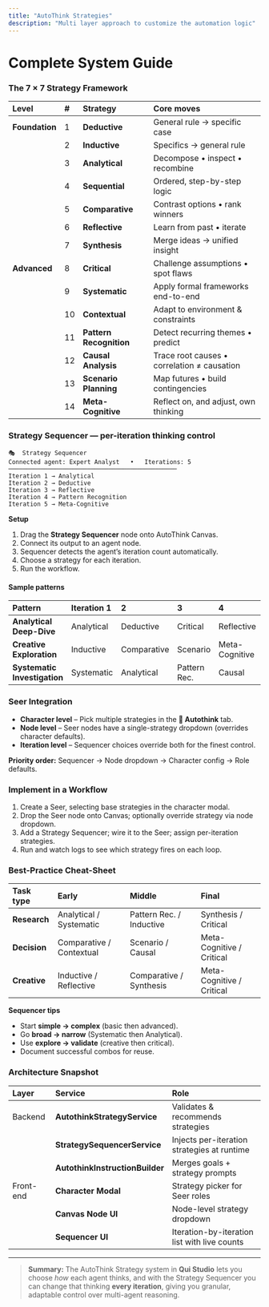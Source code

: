 ```yaml
---
title: "AutoThink Strategies"
description: "Multi layer approach to customize the automation logic"
---
```


# Complete System Guide

### The 7 × 7 Strategy Framework

| Level          | #  | Strategy                | Core moves                                  |
| :------------- | :-- | :---------------------- | :------------------------------------------ |
| **Foundation** | 1  | **Deductive**           | General rule → specific case                |
|                | 2  | **Inductive**           | Specifics → general rule                    |
|                | 3  | **Analytical**          | Decompose • inspect • recombine             |
|                | 4  | **Sequential**          | Ordered, step-by-step logic                 |
|                | 5  | **Comparative**         | Contrast options • rank winners             |
|                | 6  | **Reflective**          | Learn from past • iterate                   |
|                | 7  | **Synthesis**           | Merge ideas → unified insight               |
| **Advanced**   | 8  | **Critical**            | Challenge assumptions • spot flaws          |
|                | 9  | **Systematic**          | Apply formal frameworks end-to-end          |
|                | 10 | **Contextual**          | Adapt to environment & constraints          |
|                | 11 | **Pattern Recognition** | Detect recurring themes • predict           |
|                | 12 | **Causal Analysis**     | Trace root causes • correlation ≠ causation |
|                | 13 | **Scenario Planning**   | Map futures • build contingencies           |
|                | 14 | **Meta-Cognitive**      | Reflect on, and adjust, own thinking        |

### Strategy Sequencer — per-iteration thinking control

```
🎭  Strategy Sequencer
Connected agent: Expert Analyst   •   Iterations: 5
───────────────────────────────────────────────
Iteration 1 → Analytical
Iteration 2 → Deductive
Iteration 3 → Reflective
Iteration 4 → Pattern Recognition
Iteration 5 → Meta-Cognitive
```

**Setup**

1. Drag the **Strategy Sequencer** node onto AutoThink Canvas.
2. Connect its output to an agent node.
3. Sequencer detects the agent’s iteration count automatically.
4. Choose a strategy for each iteration.
5. Run the workflow.

#### Sample patterns

| Pattern                      | Iteration 1 | 2           | 3            | 4              | 5         |
| :--------------------------- | :---------- | :---------- | :----------- | :------------- | :-------- |
| **Analytical Deep-Dive**     | Analytical  | Deductive   | Critical     | Reflective     | Synthesis |
| **Creative Exploration**     | Inductive   | Comparative | Scenario     | Meta-Cognitive | Synthesis |
| **Systematic Investigation** | Systematic  | Analytical  | Pattern Rec. | Causal         | Critical  |

### Seer Integration

- **Character level** – Pick multiple strategies in the **🤔 Autothink** tab.
- **Node level** – Seer nodes have a single-strategy dropdown (overrides character defaults).
- **Iteration level** – Sequencer choices override both for the finest control.

**Priority order:** Sequencer → Node dropdown → Character config → Role defaults.

### Implement in a Workflow

1. Create a Seer, selecting base strategies in the character modal.
2. Drop the Seer node onto Canvas; optionally override strategy via node dropdown.
3. Add a Strategy Sequencer; wire it to the Seer; assign per-iteration strategies.
4. Run and watch logs to see which strategy fires on each loop.

### Best-Practice Cheat-Sheet

| Task type    | Early                    | Middle                   | Final                     |
| :----------- | :----------------------- | :----------------------- | :------------------------ |
| **Research** | Analytical / Systematic  | Pattern Rec. / Inductive | Synthesis / Critical      |
| **Decision** | Comparative / Contextual | Scenario / Causal        | Meta-Cognitive / Critical |
| **Creative** | Inductive / Reflective   | Comparative / Synthesis  | Meta-Cognitive / Critical |

**Sequencer tips**

- Start **simple → complex** (basic then advanced).
- Go **broad → narrow** (Systematic then Analytical).
- Use **explore → validate** (creative then critical).
- Document successful combos for reuse.

### Architecture Snapshot

| Layer     | Service                         | Role                                         |
| :-------- | :------------------------------ | :------------------------------------------- |
| Backend   | **AutothinkStrategyService**    | Validates & recommends strategies            |
|           | **StrategySequencerService**    | Injects per-iteration strategies at runtime  |
|           | **AutothinkInstructionBuilder** | Merges goals \+ strategy prompts             |
| Front-end | **Character Modal**             | Strategy picker for Seer roles               |
|           | **Canvas Node UI**              | Node-level strategy dropdown                 |
|           | **Sequencer UI**                | Iteration-by-iteration list with live counts |

---

> **Summary:** The AutoThink Strategy system in **Qui Studio** lets you choose _how_ each agent thinks, and with the Strategy Sequencer you can change that thinking **every iteration**, giving you granular, adaptable control over multi-agent reasoning.